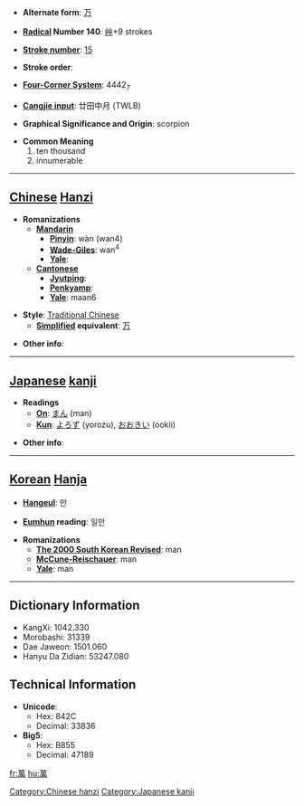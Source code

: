 * '''Alternate form''': [[万]]

* '''[[Wiktionary:Chinese radical index| Radical]] Number 140''': [[Wiktionary:Chinese radical index 艸|艸]]+9 strokes

* '''[[Wiktionary:Chinese total strokes index|Stroke number]]''': [[Wiktionary:Chinese total strokes index 15|15]]

* '''Stroke order''': 

* '''[[Wiktionary:Chinese four corner index|Four-Corner System]]''': 4442<sub>7</sub>

* '''[[Wiktionary:Chinese Cangjie index|Cangjie input]]''': 廿田中月 (TWLB)

* '''Graphical Significance and Origin''': scorpion

* '''Common Meaning'''
*#ten thousand
*# innumerable


----

== [[Chinese]] [[Hanzi]] ==

* '''Romanizations'''
** '''[[Mandarin]]'''
*** '''[[Pinyin]]''': wàn (wan4)
*** '''[[Wade-Giles]]''': wan<sup>4</sup>
*** '''[[Yale]]''': 
** '''[[Cantonese]]'''
*** '''[[Jyutping]]''':
*** '''[[Penkyamp]]''': 
*** '''[[Yale]]''': maan6

* '''Style''': [[Traditional Chinese]] 
** '''[[Simplified Chinese|Simplified]] equivalent''': [[万]]

* '''Other info''': 

----

== [[Japanese]] [[kanji]] ==

* '''Readings'''
** '''[[On]]''': [[まん]] (man)
** '''[[Kun]]''': [[よろず]] (yorozu), [[おおきい]] (ookii)

* '''Other info''':  

----

== [[Korean]] [[Hanja]] ==

* '''[[Hangeul]]''': 만

* '''[[Eumhun]] reading''': 일만

* '''Romanizations'''
** '''[[The 2000 South Korean Revised Romanization|The 2000 South Korean Revised]]''': man
** '''[[McCune-Reischauer]]''': man
** '''[[Yale]]''': man

----

== Dictionary Information ==

* KangXi: 1042.330
* Morobashi: 31339
* Dae Jaweon: 1501.060
* Hanyu Da Zidian: 53247.080

== Technical Information ==

* '''Unicode''':
** Hex: 842C
** Decimal: 33836
* '''Big5''':
** Hex: B855
** Decimal: 47189

[[Category:Chinese hanzi]]
[[Category:Japanese kanji]]
[[fr:萬]]
[[hu:萬]]
